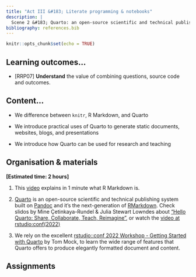 ```yaml
---
title: "Act III &#183; Literate programming & notebooks"
description: |
  Scene 2 &#183; Quarto: an open-source scientific and technical publishing system
bibliography: references.bib
---
```


```r
knitr::opts_chunk$set(echo = TRUE)
```

## Learning outcomes...

-   [RRP07] **Understand** the value of combining questions, source code and outcomes.

## Content...

-   We difference between `knitr`, R Markdown, and Quarto

-   We introduce practical uses of Quarto to generate static documents, websites, blogs, and presentations

-   We introduce how Quarto can be used for research and teaching

## Organisation & materials

**[Estimated time: 2 hours]**


1.  This [video](https://vimeo.com/178485416) explains in 1 minute what R Markdown is.

<!--
2.  En esta [demo](https://drive.google.com/file/d/1vBF2jX3k9Hz8WRlZB0QC1jTB6D9cIdKw/view?usp=sharing), podéis ver un ejemplo de estructura y organización de un notebook en R Markdown.

3.  Este [vídeo](https://drive.google.com/file/d/1HXVV1lZhO2G4Ufvr4SJzHqvU-CvYwJxj/view?usp=sharing) muestra un ejemplo de un artículo reproducible [@miralles2020], que os puede servir de guía para que vuestro próximo artículo sea mucho más reproducible.
-->

2. [Quarto](https://quarto.org/) is an open-source scientific and technical publishing system built on [Pandoc](https://pandoc.org/) and it's the next-generation of  [RMarkdown](https://rmarkdown.rstudio.com/). Check slidos by Mine Çetinkaya-Rundel & Julia Stewart Lowndes about ["Hello Quarto: Share, Collaborate, Teach, Reimagine"](https://mine.quarto.pub/hello-quarto/), or watch the [video at rstudio:conf(2022)](https://www.youtube.com/watch?v=p7Hxu4coDl8)


3. We rely on the excellent [rstudio::conf 2022 Workshop - Getting Started with Quarto](https://rstudio-conf-2022.github.io/get-started-quarto/) by Tom Mock, to learn the wide range of features that Quarto offers to produce elegantly formatted document and content.


## Assignments


